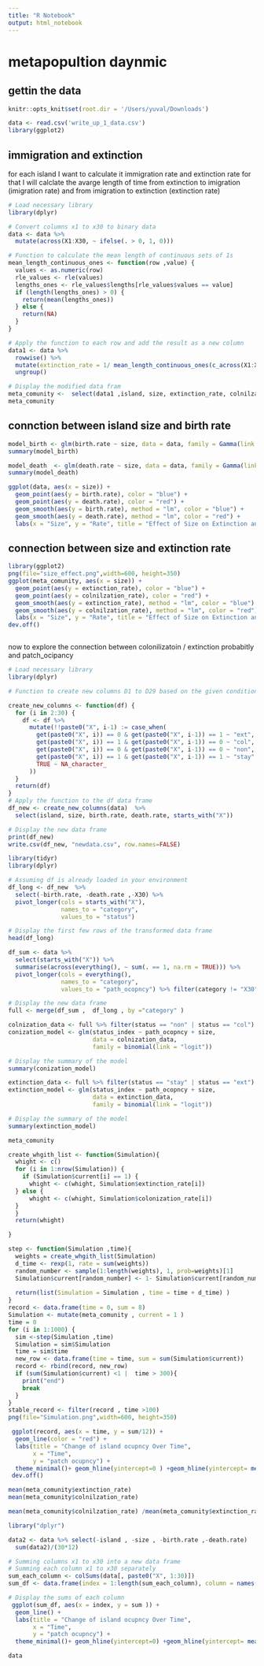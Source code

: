 ```yaml
---
title: "R Notebook"
output: html_notebook
---
```


# metapopultion daynmic

## gettin the data

```r

knitr::opts_knit$set(root.dir = '/Users/yuval/Downloads')
```

```r
data <- read.csv('write_up_1_data.csv')
library(ggplot2)
```

## immigration and extinction

for each island I want to calculate it immigration rate and extinction rate for that I will calclate the avarge length of time from extinction to imigration (imigration rate) and from imigration to extinction (extinction rate)

```r
# Load necessary library
library(dplyr)

# Convert columns x1 to x30 to binary data
data <- data %>%
  mutate(across(X1:X30, ~ ifelse(. > 0, 1, 0)))

# Function to calculate the mean length of continuous sets of 1s
mean_length_continuous_ones <- function(row ,value) {
  values <- as.numeric(row)
  rle_values <- rle(values)
  lengths_ones <- rle_values$lengths[rle_values$values == value]
  if (length(lengths_ones) > 0) {
    return(mean(lengths_ones))
  } else {
    return(NA)
  }
}

# Apply the function to each row and add the result as a new column
data1 <- data %>%
  rowwise() %>% 
  mutate(extinction_rate = 1/ mean_length_continuous_ones(c_across(X1:X30) ,1) , colnilzation_rate =  1/ mean_length_continuous_ones(c_across(X1:X30) ,0)) %>%
  ungroup()

# Display the modified data fram
meta_comunity <-  select(data1 ,island, size, extinction_rate, colnilzation_rate)
meta_comunity
```

## connction between island size and birth rate

```r
model_birth <- glm(birth.rate ~ size, data = data, family = Gamma(link = "log"))
summary(model_birth)
```

```r
model_death  <- glm(death.rate ~ size, data = data, family = Gamma(link = "log"))
summary(model_death)
```

```r
ggplot(data, aes(x = size)) +
  geom_point(aes(y = birth.rate), color = "blue") +
  geom_point(aes(y = death.rate), color = "red") +
  geom_smooth(aes(y = birth.rate), method = "lm", color = "blue") +
  geom_smooth(aes(y = death.rate), method = "lm", color = "red") +
  labs(x = "Size", y = "Rate", title = "Effect of Size on Extinction and Colonization Rates")
```

## connection between size and extinction rate

```r
library(ggplot2)
png(file="size_effect.png",width=600, height=350)
ggplot(meta_comunity, aes(x = size)) +
  geom_point(aes(y = extinction_rate), color = "blue") +
  geom_point(aes(y = colnilzation_rate), color = "red") +
  geom_smooth(aes(y = extinction_rate), method = "lm", color = "blue") +
  geom_smooth(aes(y = colnilzation_rate), method = "lm", color = "red") +
  labs(x = "Size", y = "Rate", title = "Effect of Size on Extinction and Colonization Rates")
dev.off()
```

```r

```

now to explore the connection between colonilizatoin / extinction probabitly and patch_ocipancy

```r
# Load necessary library
library(dplyr)

# Function to create new columns D1 to D29 based on the given conditions

create_new_columns <- function(df) {
  for (i in 2:30) {
    df <- df %>%
      mutate(!!paste0("X", i-1) := case_when(
        get(paste0("X", i)) == 0 & get(paste0("X", i-1)) == 1 ~ "ext",
        get(paste0("X", i)) == 1 & get(paste0("X", i-1)) == 0 ~ "col",
        get(paste0("X", i)) == 0 & get(paste0("X", i-1)) == 0 ~ "non",
        get(paste0("X", i)) == 1 & get(paste0("X", i-1)) == 1 ~ "stay",
        TRUE ~ NA_character_
      ))
  }
  return(df)
}
# Apply the function to the df data frame
df_new <- create_new_columns(data)  %>% 
  select(island, size, birth.rate, death.rate, starts_with("X"))

# Display the new data frame
print(df_new)
write.csv(df_new, "newdata.csv", row.names=FALSE)

```

```r
library(tidyr)
library(dplyr)

# Assuming df is already loaded in your environment
df_long <- df_new  %>%
  select(-birth.rate, -death.rate ,-X30) %>%
  pivot_longer(cols = starts_with("X"),
               names_to = "category",
               values_to = "status")

# Display the first few rows of the transformed data frame
head(df_long)
```

```r
df_sum <- data %>%
  select(starts_with("X")) %>%
  summarise(across(everything(), ~ sum(. == 1, na.rm = TRUE))) %>%
  pivot_longer(cols = everything(),
               names_to = "category",
               values_to = "path_ocopncy") %>% filter(category != "X30") %>% mutate(path_ocopncy = path_ocopncy /12)

# Display the new data frame
full <- merge(df_sum ,  df_long , by ="category" )
```

```r
colnization_data <- full %>% filter(status == "non" | status == "col") %>% mutate(status_index = case_when(status == "col" ~1 , TRUE~0))
conization_model <- glm(status_index ~ path_ocopncy + size, 
                        data = colnization_data, 
                        family = binomial(link = "logit"))

# Display the summary of the model
summary(conization_model)
```

```r
extinction_data <- full %>% filter(status == "stay" | status == "ext") %>% mutate(status_index = case_when(status == "ext" ~1 , TRUE~0))
extinction_model <- glm(status_index ~ path_ocopncy + size, 
                        data = extinction_data, 
                        family = binomial(link = "logit"))

# Display the summary of the model
summary(extinction_model)
```

```r
meta_comunity
```

```r
create_whgith_list <- function(Simulation){
  whight <- c()
  for (i in 1:nrow(Simulation)) {
    if (Simulation$current[i] == 1) {
      whight <- c(whight, Simulation$extinction_rate[i])
  } else {
      whight <- c(whight, Simulation$colonization_rate[i])
  }
  }
  return(whight)

}

step <- function(Simulation ,time){
  weights = create_whgith_list(Simulation)
  d_time <- rexp(1, rate = sum(weights))
  random_number <- sample(1:length(weights), 1, prob=weights)[1]
  Simulation$current[random_number] <- 1- Simulation$current[random_number]
  
  return(list(Simulation = Simulation , time = time + d_time) )
}
record <- data.frame(time = 0, sum = 8)
Simulation <- mutate(meta_comunity , current = 1 ) 
time = 0
for (i in 1:1000) {
  sim <-step(Simulation ,time)
  Simulation = sim$Simulation
  time = sim$time
  new_row <- data.frame(time = time, sum = sum(Simulation$current))
  record <- rbind(record, new_row)
  if (sum(Simulation$current) <1 |  time > 300){
    print("end")
    break
  }
}
stable_record <- filter(record , time >100)
png(file="Simulation.png",width=600, height=350)

 ggplot(record, aes(x = time, y = sum/12)) +
  geom_line(color = "red") +
  labs(title = "Change of island ocupncy Over Time",
       x = "Time",
       y = "patch ocupncy") +
  theme_minimal()+ geom_hline(yintercept=0 ) +geom_hline(yintercept= mean(stable_record$sum/12),color = "blue")
 dev.off()
```

```r
mean(meta_comunity$extinction_rate)
mean(meta_comunity$colnilzation_rate)

mean(meta_comunity$colnilzation_rate) /mean(meta_comunity$extinction_rate) 
```

```r
library("dplyr") 

data2 <- data %>% select(-island , -size , -birth.rate ,-death.rate) 
  sum(data2)/(30*12)

```

```r
# Summing columns x1 to x30 into a new data frame
# Summing each column x1 to x30 separately
sum_each_column <- colSums(data[, paste0("X", 1:30)])
sum_df <- data.frame(index = 1:length(sum_each_column), column = names(sum_each_column), sum = sum_each_column)

# Display the sums of each column
 ggplot(sum_df, aes(x = index, y = sum )) +
  geom_line() +
  labs(title = "Change of island ocupncy Over Time",
       x = "Time",
       y = "patch ocupncy") +
  theme_minimal()+ geom_hline(yintercept=0) +geom_hline(yintercept= mean(sum_df$sum))
```

```r
data
```
